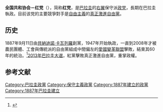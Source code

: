 {{noteTA
|1=zh:全国共和协会－红党;zh-tw:國家共和聯盟;
}}
{{Otheruses
|subject=[[巴拉圭|巴拉圭]]政党
|other=其它也以“红党”命名的政党
|红党
}}
{{Infobox Political Party
|country = 巴拉圭
|name = 全国共和协会－红党
|native_name = Asociación Nacional Republicana – Partido Colorado
|colorcode = #FF0000
|party_logo = [[Image:Emblema_Partido_Colorado_Paraguay.png|200px]]
|leader = Pedro Alliana Rodríquez
|foundation = 1887年9月11日
|ideology = [[保守主义|保守主义]]<br>[[自由保守主义|自由保守主义]]<br>[[民族保守主义|民族保守主义]]<br>[[经济自由主义|经济自由主义]]<br>'''斯特羅斯納時代：'''<br>[[右翼民粹主義|右翼民粹主義]]<br>[[巴拉圭民族主義|巴拉圭民族主義]]<br>[[法西斯主义|法西斯主义]]<br>[[反共主義|反共主義]]<br>[[威权主义|威权主义]]
|position = [[右翼|右翼]]<br>'''斯特羅斯納時代：'''<br>[[極右翼|極右翼]]
| affiliation1_title = 美洲组织
| affiliation1       = [[拉丁美洲政党联盟|拉丁美洲政党联盟]] 
|headquarters = {{flag|Paraguay}}[[亚松森|亚松森]]
|international = [[国际民主联盟|国际民主联盟]]
|regional = 拉丁美洲政党联盟
|colours = [[红色|红色]]和[[白色|白色]]
| flag  = [[Image:Bandera_Partido_Colorado_de_Paraguay.svg|200px]]
|website = http://www.anr.org.py/
}}
'''全国共和协会－红党'''（{{lang-es|Asociación Nacional Republicana – Partido Colorado}}），简称'''红党'''，是[[巴拉圭|巴拉圭]]的[[右翼|右翼]]保守派[[政党|政党]]，長期在巴拉圭執政。目前该党的主要競爭對手是[[自由主義|自由主義]]的[[真正激進自由黨|真正激進自由黨]]。

== 历史 ==
1887年9月11日由[[貝納迪諾·卡瓦列羅|貝納迪諾·卡瓦列羅]]創黨，1947年开始執政，一直到2008年才被農民團體、工會與傳統派的自由黨組成中間偏左的[[愛國變革聯盟|愛國變革聯盟]]擊敗，結束其60年的統治。<ref>{{Cite web |url=http://www.chinadaily.com.cn/hqgj/2008-04/19/content_6628309.htm |title=前主教支持率领先 连续执政61年巴拉圭红党或败选 |accessdate=2008-04-22 |archive-date=2020-09-10 |archive-url=https://web.archive.org/web/20200910020427/https://www.chinadaily.com.cn/hqgj/2008-04/19/content_6628309.htm |dead-url=no }}</ref>[[2013年巴拉圭大選|2013年巴拉圭大選]]，紅黨擊敗真正激進自由黨，重掌政權。

== 参考文献 ==
{{reflist}}

{{巴拉圭政党}}
{{Authority control}}

[[Category:巴拉圭政黨|Category:巴拉圭政黨]]
[[Category:保守主義政黨|Category:保守主義政黨]]
[[Category:1887年建立的政黨|Category:1887年建立的政黨]]
[[Category:1887年巴拉圭建立|Category:1887年巴拉圭建立]]
{{政党小作品}}